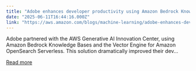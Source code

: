 ```yaml
---
title: "Adobe enhances developer productivity using Amazon Bedrock Knowledge Bases"
date: "2025-06-11T16:44:16.000Z"
link: "https://aws.amazon.com/blogs/machine-learning/adobe-enhances-developer-productivity-using-amazon-bedrock-knowledge-bases/"
---
```


Adobe partnered with the AWS Generative AI Innovation Center, using Amazon Bedrock Knowledge Bases and the Vector Engine for Amazon OpenSearch Serverless. This solution dramatically improved their dev...

[Read more](https://aws.amazon.com/blogs/machine-learning/adobe-enhances-developer-productivity-using-amazon-bedrock-knowledge-bases/)
